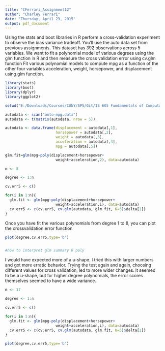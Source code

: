 ---
title: "CFerrari_Assignment12"
author: "Charley Ferrari"
date: "Thursday, April 23, 2015"
output: pdf_document
---

Using the stats and boot libraries in R perform a cross-validation experiment to observe
the bias variance tradeoff. You'll use the auto data set from previous assignments. This
dataset has 392 observations across 5 variables. We want to fit a polynomial model of
various degrees using the glm function in R and then measure the cross validation error
using cv.glm function
Fit various polynomial models to compute mpg as a function of the other four variables
acceleration, weight, horsepower, and displacement using glm function.

```{r}

library(stats)
library(boot)
library(dplyr)
library(ggplot2)

setwd("E:/Downloads/Courses/CUNY/SPS/Git/IS 605 Fundamentals of Computational Mathematics/Assignment 12")

autodata <- scan("auto-mpg.data")
autodata <- t(matrix(autodata, nrow = 5))

autodata <- data.frame(displacement = autodata[,1],
                       horsepower = autodata[,2],
                       weight = autodata[,3],
                       acceleration = autodata[,4],
                       mpg = autodata[,5])

glm.fit=glm(mpg~poly(displacement+horsepower+
                       weight+acceleration,2), data=autodata)

n <- 8

degree <- 1:n

cv.err5 <- c()

for(i in 1:n){
  glm.fit <- glm(mpg~poly(displacement+horsepower+
                       weight+acceleration,i), data=autodata)
  cv.err5 <- c(cv.err5, cv.glm(autodata, glm.fit, K=5)$delta[1])
}

```

Once you have fit the various polynomials from degree 1 to 8, you can plot the crossvalidation
error function

```{r}

plot(degree,cv.err5,type='b')


#how to interpret glm summary R poly


```

I would have expected more of a u-shape. I tried this with larger numbers and got more erratic
behavior. Trying the test again and again, choosing different values for cross validation, led to
more wider changes. It seemed to be a u-shape, but for higher degree polynomials, the error 
scores themselves seemed to have a wide variance.

```{r}
n <- 17

degree <- 1:n

cv.err5 <- c()

for(i in 1:n){
  glm.fit <- glm(mpg~poly(displacement+horsepower+
                       weight+acceleration,i), data=autodata)
  cv.err5 <- c(cv.err5, cv.glm(autodata, glm.fit, K=5)$delta[1])
}

plot(degree,cv.err5,type='b')

```
